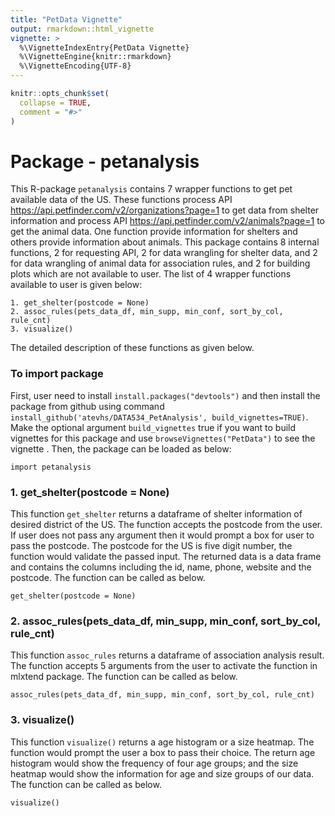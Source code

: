 ```yaml
---
title: "PetData Vignette"
output: rmarkdown::html_vignette
vignette: >
  %\VignetteIndexEntry{PetData Vignette}
  %\VignetteEngine{knitr::rmarkdown}
  %\VignetteEncoding{UTF-8}
---
```


```r
knitr::opts_chunk$set(
  collapse = TRUE,
  comment = "#>"
)
```

# Package - petanalysis

This R-package `petanalysis` contains 7 wrapper functions to get pet available data of the US. These functions process API [https://api.petfinder.com/v2/organizations?page=1](https://api.petfinder.com/v2/organizations?page=1e) to get data from shelter information and process API [https://api.petfinder.com/v2/animals?page=1](https://api.petfinder.com/v2/animals?page=1) to get the animal data. One function provide information for shelters and others provide information about animals. This package contains 8 internal functions, 2 for requesting API, 2 for data wrangling for shelter data, and 2 for data wrangling of animal data for association rules, and 2 for building plots which are not available to user. The list of 4 wrapper functions available to user is given below:


```
1. get_shelter(postcode = None)
2. assoc_rules(pets_data_df, min_supp, min_conf, sort_by_col, rule_cnt)
3. visualize()
``` 

The detailed description of these functions as given below.

### To import package

First, user need to install `install.packages("devtools")` and then install the package from github using command `install_github('atevhs/DATA534_PetAnalysis', build_vignettes=TRUE)`. Make the optional argument `build_vignettes` true if you want to build vignettes for this package and use `browseVignettes("PetData")` to see the vignette . Then, the package can be loaded as below:

```
import petanalysis

```


### 1. get_shelter(postcode = None)

This function `get_shelter` returns a dataframe of shelter information of desired district of the US. The function accepts the postcode from the user. If user does not pass any argument then it would prompt a box for user to pass the postcode. The postcode for the US is five digit number, the function would validate the passed input. The returned data is a data frame and contains the columns including the id, name, phone, website and the postcode. The function can be called as below. 


```
get_shelter(postcode = None)

```


### 2. assoc_rules(pets_data_df, min_supp, min_conf, sort_by_col, rule_cnt)

This function `assoc_rules` returns a dataframe of association analysis result. The function accepts 5 arguments from the user to activate the function in mlxtend package. The function can be called as below. 


```
assoc_rules(pets_data_df, min_supp, min_conf, sort_by_col, rule_cnt)

```


### 3. visualize()

This function `visualize()` returns a age histogram  or a size heatmap. The function would prompt the user a box to pass their choice. The return age histogram would show the frequency of four age groups; and the size heatmap would show the information for age and size groups of our data. The function can be called as below. 

```
visualize()

```












